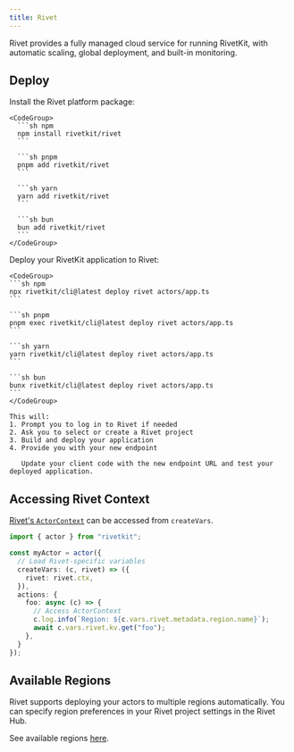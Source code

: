 ```yaml
---
title: Rivet
---
```



Rivet provides a fully managed cloud service for running RivetKit, with automatic scaling, global deployment, and built-in monitoring.

<MvpWarning />

## Deploy

<Steps>
  <StepStartFramework />

  <Step title="Install dependencies">
    Install the Rivet platform package:
    
    <CodeGroup>
      ```sh npm
      npm install rivetkit/rivet
      ```
      
      ```sh pnpm
      pnpm add rivetkit/rivet
      ```
      
      ```sh yarn
      yarn add rivetkit/rivet
      ```
      
      ```sh bun
      bun add rivetkit/rivet
      ```
    </CodeGroup>
  </Step>

  <Step title="Deploy to production">
    Deploy your RivetKit application to Rivet:

	<CodeGroup>
	```sh npm
	npx rivetkit/cli@latest deploy rivet actors/app.ts
	```

	```sh pnpm
	pnpm exec rivetkit/cli@latest deploy rivet actors/app.ts
	```

	```sh yarn
	yarn rivetkit/cli@latest deploy rivet actors/app.ts
	```

	```sh bun
	bunx rivetkit/cli@latest deploy rivet actors/app.ts
	```
	</CodeGroup>

    This will:
    1. Prompt you to log in to Rivet if needed
    2. Ask you to select or create a Rivet project
    3. Build and deploy your application
    4. Provide you with your new endpoint

       Update your client code with the new endpoint URL and test your deployed application.
  </Step>

  <StepUpdateClient />
</Steps>

<ExtraNotes />

## Accessing Rivet Context

[Rivet's `ActorContext`](https://rivet.gg/docs/javascript-runtime#the-actor-context-object) can be accessed from `createVars`.

```typescript
import { actor } from "rivetkit";

const myActor = actor({
  // Load Rivet-specific variables
  createVars: (c, rivet) => ({
    rivet: rivet.ctx,
  }),
  actions: {
    foo: async (c) => {
      // Access ActorContext
      c.log.info(`Region: ${c.vars.rivet.metadata.region.name}`);
      await c.vars.rivet.kv.get("foo");
    },
  }
});
```

## Available Regions

Rivet supports deploying your actors to multiple regions automatically. You can specify region preferences in your Rivet project settings in the Rivet Hub.

See available regions [here](https://rivet.gg/docs/regions).

<SetupNextSteps />

